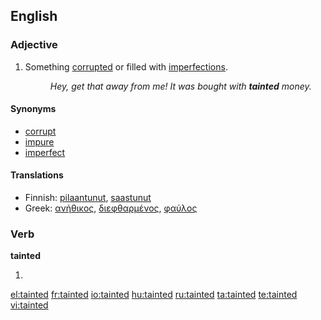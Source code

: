 ==English==

===Adjective===
{{en-adj}}
# Something [[corrupt]]ed or filled with [[imperfection]]s.
#: ''Hey, get that away from me! It was bought with '''tainted''' money.''

====Synonyms====
*[[corrupt]]
*[[impure]]
*[[imperfect]]

====Translations====
*Finnish: [[pilaantunut]], [[saastunut]]
*Greek: [[ανήθικος]], [[διεφθαρμένος]], [[φαύλος]]

===Verb===
'''tainted'''
# {{past of|taint}}

[[el:tainted]]
[[fr:tainted]]
[[io:tainted]]
[[hu:tainted]]
[[ru:tainted]]
[[ta:tainted]]
[[te:tainted]]
[[vi:tainted]]